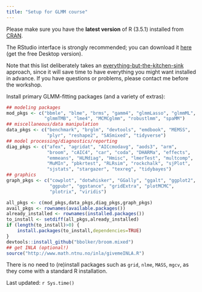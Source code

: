 ```yaml
---
title: "Setup for GLMM course"
---
```


Please make sure you have the **latest version** of R (3.5.1) installed from [CRAN](https://cran.r-project.org/).

The RStudio interface is strongly recommended; you can download it [here](https://www.rstudio.com/products/rstudio/download/) (get the free Desktop version).

Note that this list deliberately takes an [everything-but-the-kitchen-sink](https://en.wiktionary.org/wiki/everything_but_the_kitchen_sink#English) approach, since it will save time to have everything you might want installed in advance. If you have questions or problems, please contact me before the workshop.

Install primary GLMM-fitting packages (and a variety of extras):

```r
## modeling packages
mod_pkgs <- c("bbmle", "blme", "brms", "gamm4", "glmmLasso", "glmmML",
              "glmmTMB", "lme4", "MCMCglmm", "robustlmm", "spaMM")
## miscellaneous/data manipulation
data_pkgs <- c("benchmark", "brglm", "devtools", "emdbook", "MEMSS",
               "plyr", "reshape2", "SASmixed", "tidyverse")
## model processing/diagnostics/reporting
diag_pkgs <- c("afex", "agridat", "AICcmodavg", "aods3", "arm",
               "broom", "cAIC4", "car", "coda", "DHARMa", "effects",
               "emmeans", "HLMdiag", "Hmisc", "lmerTest", "multcomp",
               "MuMIn", "pbkrtest", "RLRsim", "rockchalk", "sjPlot",
               "sjstats", "stargazer", "texreg", "tidybayes")
## graphics
graph_pkgs <- c("cowplot", "dotwhisker", "GGally", "ggalt", "ggplot2",
                "ggpubr", "ggstance", "gridExtra", "plotMCMC",
                "plotrix", "viridis")

all_pkgs <- c(mod_pkgs,data_pkgs,diag_pkgs,graph_pkgs)
avail_pkgs <- rownames(available.packages())
already_installed <- rownames(installed.packages())
to_install <- setdiff(all_pkgs,already_installed)
if (length(to_install)>0) {
    install.packages(to_install,dependencies=TRUE)
}
devtools::install_github("bbolker/broom.mixed")
## get INLA (optional!)
source("http://www.math.ntnu.no/inla/givemeINLA.R")
```

There is no need to (re)install packages such as `grid`, `nlme`, `MASS`, `mgcv`, as they come with a standard R installation. 

Last updated: `r Sys.time()`
